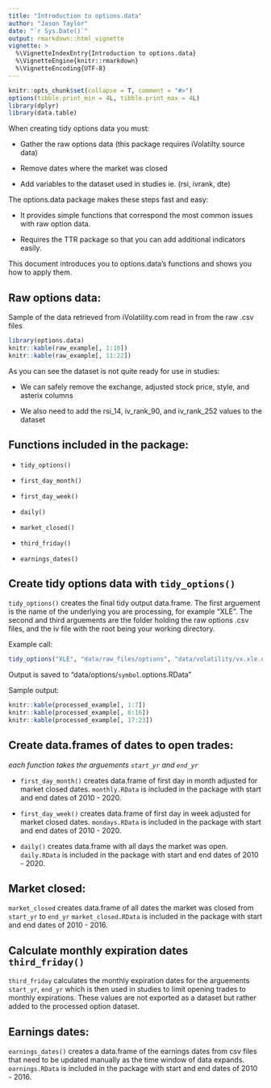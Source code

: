 ```yaml
---
title: "Introduction to options.data"
author: "Jason Taylor"
date: "`r Sys.Date()`"
output: rmarkdown::html_vignette
vignette: >
  %\VignetteIndexEntry{Introduction to options.data}
  %\VignetteEngine{knitr::rmarkdown}
  %\VignetteEncoding{UTF-8}
---
```

```r
knitr::opts_chunk$set(collapse = T, comment = "#>")
options(tibble.print_min = 4L, tibble.print_max = 4L)
library(dplyr)
library(data.table)
```

When creating tidy options data you must:

* Gather the raw options data (this package requires iVolatilty source data)

* Remove dates where the market was closed

* Add variables to the dataset used in studies ie. (rsi, ivrank, dte)

The options.data package makes these steps fast and easy:

* It provides simple functions that correspond the most common issues with raw option data.

* Requires the TTR package so that you can add additional indicators easily.

This document introduces you to options.data's functions and shows you how to apply them.

## Raw options data: 

Sample of the data retrieved from iVolatility.com read in from the raw .csv files

```r
library(options.data)
knitr::kable(raw_example[, 1:10])
knitr::kable(raw_example[, 11:22])
```

As you can see the dataset is not quite ready for use in studies:

* We can safely remove the exchange, adjusted stock price, style, and asterix columns

* We also need to add the rsi_14, iv_rank_90, and iv_rank_252 values to the dataset

## Functions included in the package:

* `tidy_options()`

* `first_day_month()`

* `first_day_week()`

* `daily()`

* `market_closed()`

* `third_friday()`

* `earnings_dates()`

## Create tidy options data with `tidy_options()`

`tidy_options()` creates the final tidy output data.frame.  The first arguement is
the name of the underlying you are processing, for example "XLE".  The second and
third arguements are the folder holding the raw options .csv files, and the iv file
with the root being your working directory. 

Example call:
```r
tidy_options("XLE", "data/raw_files/options", "data/volatility/vx.xle.daily.prices.RData")
```

Output is saved to "data/options/`symbol`.options.RData"

Sample output: 
```r
knitr::kable(processed_example[, 1:7])
knitr::kable(processed_example[, 8:16])
knitr::kable(processed_example[, 17:23])
```

## Create data.frames of dates to open trades:

_each function takes the arguements `start_yr` and `end_yr`_

* `first_day_month()` creates data.frame of first day in month adjusted for
market closed dates. `monthly.RData` is included in the package with start and 
end dates of 2010 - 2020.

* `first_day_week()` creates data.frame of first day in week adjusted for
market closed dates. `mondays.RData` is included in the package with start and 
end dates of 2010 - 2020.

* `daily()` creates data.frame with all days the market was open. 
`daily.RData` is included in the package with start and 
end dates of 2010 - 2020.

## Market closed:

`market_closed` creates data.frame of all dates the market was closed from 
`start_yr` to `end_yr` `market_closed.RData` is included in the package with start and 
end dates of 2010 - 2016.

## Calculate monthly expiration dates `third_friday()`

`third_friday` calculates the monthly expiration dates for the arguements 
`start_yr`, `end_yr` which is then used in studies to limit opening trades to 
monthly expirations. These values are not exported as a dataset but rather added 
to the processed option dataset.

## Earnings dates:

`earnings_dates()` creates a data.frame of the earnings dates from csv files that
need to be updated manually as the time window of data expands.
`earnings.RData` is included in the package with start and 
end dates of 2010 - 2016.

